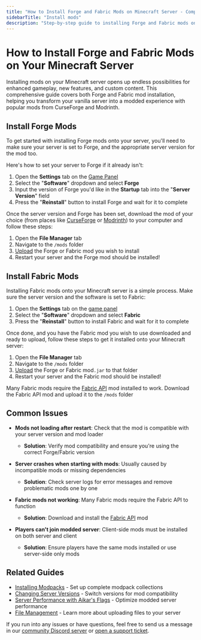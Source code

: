 ---
title: "How to Install Forge and Fabric Mods on Minecraft Server - Complete Modding Guide"
sidebarTitle: "Install mods"
description: "Step-by-step guide to installing Forge and Fabric mods on your Minecraft server. Learn how to set up mod loaders, upload mod files, and troubleshoot common modding issues for enhanced gameplay."
---

# How to Install Forge and Fabric Mods on Your Minecraft Server

Installing mods on your Minecraft server opens up endless possibilities for enhanced gameplay, new features, and custom content. This comprehensive guide covers both Forge and Fabric mod installation, helping you transform your vanilla server into a modded experience with popular mods from CurseForge and Modrinth.

## Install Forge Mods

To get started with installing Forge mods onto your server, you'll need to make sure your server is set to Forge, and the appropriate server version for the mod too.

Here's how to set your server to Forge if it already isn't:
1. Open the **Settings** tab on the [Game Panel](https://game.berrybyte.net)
2. Select the "**Software**" dropdown and select **Forge**
3. Input the version of Forge you'd like in the **Startup** tab into the "**Server Version**" field
3. Press the "**Reinstall**" button to install Forge and wait for it to complete

Once the server version and Forge has been set, download the mod of your choice (from places like [CurseForge](https://cureforge.com) or [Modrinth](https://modrinth.com)) to your computer and follow these steps: 

1. Open the **File Manager** tab
2. Navigate to the `/mods` folder
3. [Upload](../../importing-files.mdx) the Forge or Fabric mod you wish to install
4. Restart your server and the Forge mod should be installed!

## Install Fabric Mods

Installing Fabric mods onto your Minecraft server is a simple process. Make sure the server version and the software is set to Fabric:

1. Open the **Settings** tab on the [game panel](https://game.berrybyte.net)
2. Select the "**Software**" dropdown and select **Fabric**
3. Press the "**Reinstall**" button to install Fabric and wait for it to complete

Once done, and you have the Fabric mod you wish to use downloaded and ready to upload, follow these steps to get it installed onto your Minecraft server:

1. Open the **File Manager** tab
2. Navigate to the `/mods` folder
3. [Upload](../../importing-files.mdx) the Forge or Fabric mod`.jar` to that folder
4. Restart your server and the Fabric mod should be installed!

<Note>Many Fabric mods require the [Fabric API](https://www.curseforge.com/minecraft/mc-mods/fabric-api) mod installed to work. Download the Fabric API mod and upload it to the `/mods` folder</Note>

## Common Issues

- **Mods not loading after restart**: Check that the mod is compatible with your server version and mod loader
  - **Solution**: Verify mod compatibility and ensure you're using the correct Forge/Fabric version

- **Server crashes when starting with mods**: Usually caused by incompatible mods or missing dependencies
  - **Solution**: Check server logs for error messages and remove problematic mods one by one

- **Fabric mods not working**: Many Fabric mods require the Fabric API to function
  - **Solution**: Download and install the [Fabric API](https://www.curseforge.com/minecraft/mc-mods/fabric-api) mod

- **Players can't join modded server**: Client-side mods must be installed on both server and client
  - **Solution**: Ensure players have the same mods installed or use server-side only mods

## Related Guides

- [Installing Modpacks](/games/minecraft/installing-modpacks) - Set up complete modpack collections
- [Changing Server Versions](/games/minecraft/changing-versions) - Switch versions for mod compatibility
- [Server Performance with Aikar's Flags](/games/minecraft/aikars-flags) - Optimize modded server performance
- [File Management](/panel/importing-files) - Learn more about uploading files to your server

If you run into any issues or have questions, feel free to send us a message in our [community Discord server](https://berrybyte.net/discord) or [open a support ticket](https://berrybyte.net/tickets).

